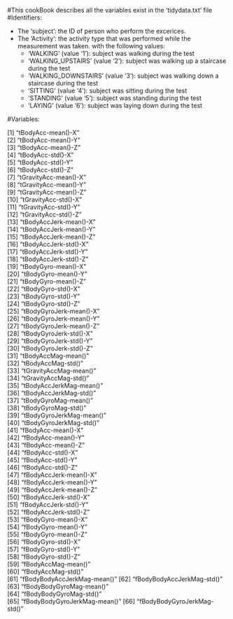 #This cookBook describes all the variables exist in the 'tidydata.txt' file
#Identifiers:

* The 'subject': the ID of person who perform the excerices.
* The 'Activity': the activity type that was performed while the measurement was taken. with the following values:
  + 'WALKING' (value '1'): subject was walking during the test
  + 'WALKING_UPSTAIRS' (value '2'): subject was walking up a staircase during the test
  + 'WALKING_DOWNSTAIRS' (value '3'): subject was walking down a staircase during the test
  + 'SITTING' (value '4'): subject was sitting during the test
  + 'STANDING' (value '5'): subject was standing during the test
  + 'LAYING' (value '6'): subject was laying down during the test


#Variables:

 [1] "tBodyAcc-mean()-X"          
 [2] "tBodyAcc-mean()-Y"          
 [3] "tBodyAcc-mean()-Z"          
 [4] "tBodyAcc-std()-X"           
 [5] "tBodyAcc-std()-Y"           
 [6] "tBodyAcc-std()-Z"           
 [7] "tGravityAcc-mean()-X"       
 [8] "tGravityAcc-mean()-Y"       
 [9] "tGravityAcc-mean()-Z"       
[10] "tGravityAcc-std()-X"        
[11] "tGravityAcc-std()-Y"        
[12] "tGravityAcc-std()-Z"        
[13] "tBodyAccJerk-mean()-X"      
[14] "tBodyAccJerk-mean()-Y"      
[15] "tBodyAccJerk-mean()-Z"      
[16] "tBodyAccJerk-std()-X"       
[17] "tBodyAccJerk-std()-Y"       
[18] "tBodyAccJerk-std()-Z"       
[19] "tBodyGyro-mean()-X"         
[20] "tBodyGyro-mean()-Y"         
[21] "tBodyGyro-mean()-Z"         
[22] "tBodyGyro-std()-X"          
[23] "tBodyGyro-std()-Y"          
[24] "tBodyGyro-std()-Z"          
[25] "tBodyGyroJerk-mean()-X"     
[26] "tBodyGyroJerk-mean()-Y"     
[27] "tBodyGyroJerk-mean()-Z"     
[28] "tBodyGyroJerk-std()-X"      
[29] "tBodyGyroJerk-std()-Y"      
[30] "tBodyGyroJerk-std()-Z"      
[31] "tBodyAccMag-mean()"         
[32] "tBodyAccMag-std()"          
[33] "tGravityAccMag-mean()"      
[34] "tGravityAccMag-std()"       
[35] "tBodyAccJerkMag-mean()"     
[36] "tBodyAccJerkMag-std()"      
[37] "tBodyGyroMag-mean()"        
[38] "tBodyGyroMag-std()"         
[39] "tBodyGyroJerkMag-mean()"    
[40] "tBodyGyroJerkMag-std()"     
[41] "fBodyAcc-mean()-X"          
[42] "fBodyAcc-mean()-Y"          
[43] "fBodyAcc-mean()-Z"          
[44] "fBodyAcc-std()-X"           
[45] "fBodyAcc-std()-Y"           
[46] "fBodyAcc-std()-Z"           
[47] "fBodyAccJerk-mean()-X"      
[48] "fBodyAccJerk-mean()-Y"      
[49] "fBodyAccJerk-mean()-Z"      
[50] "fBodyAccJerk-std()-X"       
[51] "fBodyAccJerk-std()-Y"       
[52] "fBodyAccJerk-std()-Z"       
[53] "fBodyGyro-mean()-X"         
[54] "fBodyGyro-mean()-Y"         
[55] "fBodyGyro-mean()-Z"         
[56] "fBodyGyro-std()-X"          
[57] "fBodyGyro-std()-Y"          
[58] "fBodyGyro-std()-Z"          
[59] "fBodyAccMag-mean()"         
[60] "fBodyAccMag-std()"          
[61] "fBodyBodyAccJerkMag-mean()" 
[62] "fBodyBodyAccJerkMag-std()"  
[63] "fBodyBodyGyroMag-mean()"    
[64] "fBodyBodyGyroMag-std()"     
[65] "fBodyBodyGyroJerkMag-mean()"
[66] "fBodyBodyGyroJerkMag-std()" 
